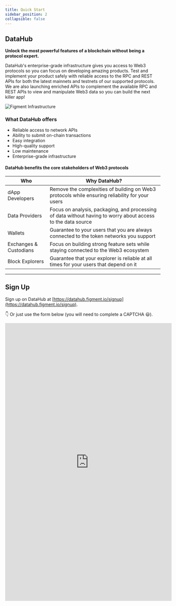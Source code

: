 ```yaml
---
title: Quick Start
sidebar_position: 2
collapsible: false
---
```



## DataHub

**Unlock the most powerful features of a blockchain without being a protocol expert.**

DataHub's enterprise-grade infrastructure gives you access to Web3 protocols so you can focus on developing amazing products. Test and implement your product safely with reliable access to the RPC and REST APIs for both the latest mainnets and testnets of our supported protocols.
We are also launching enriched APIs to complement the available RPC and REST APIs to view and manipulate Web3 data so you can build the next killer app!

<img src={img1} alt="Figment Infrastructure" className="inline-image" />

### What DataHub offers

- Reliable access to network APIs
- Ability to submit on-chain transactions
- Easy integration
- High-quality support
- Low maintenance
- Enterprise-grade infrastructure

#### DataHub benefits the core stakeholders of Web3 protocols

| Who                    | Why DataHub?                                                                                                 |
| ---------------------- | ------------------------------------------------------------------------------------------------------------ |
| dApp Developers        | Remove the complexities of building on Web3 protocols while ensuring reliability for your users              |
| Data Providers         | Focus on analysis, packaging, and processing of data without having to worry about access to the data source |
| Wallets                | Guarantee to your users that you are always connected to the token networks you support                      |
| Exchanges & Custodians | Focus on building strong feature sets while staying connected to the Web3 ecosystem                          |
| Block Explorers        | Guarantee that your explorer is reliable at all times for your users that depend on it                       |

---

## Sign Up

Sign up on DataHub at [https://datahub.figment.io/signup](https://datahub.figment.io/signup).

👇 Or just use the form below (you will need to complete a CAPTCHA 😃).

<iframe
  className="signup shadow--tl"
  width="540"
  height="900"
  src="https://datahub.figment.io/signup"
  title="Build with Figment"
  frameborder="0"
  allow="accelerometer; autoplay; clipboard-write; encrypted-media; gyroscope; picture-in-picture"
  allowfullscreen
></iframe>
